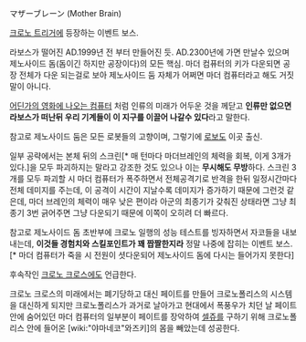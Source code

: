 マザーブレーン (Mother Brain)

[[크로노 트리거]]에 등장하는 이벤트 보스.

라보스가 떨어진 AD.1999년 전 부터 만들어진 듯. AD.2300년에 가면 만날수 있으며 제노사이드 돔(돔이긴 하지만 공장이다)의 모든 핵심. 마더 컴퓨터의 키가 다운되면 공장 전체가 다운 되는걸로 보아 제노사이드 둠 자체가 어쩌면 마더 컴퓨터라고 해도 거짓말이 아니다. 

[[스카이넷|어딘가의 영화에 나오는 컴퓨터]] 처럼 인류의 미래가 어두운 것을 께닫고 '''인류만 없으면 라보스가 떠난뒤 우리 기계들이 이 지구를 이끌어 나갈수 있다'''라고 말한다. 

참고로 제노사이드 둠은 모든 로봇들의 고향이며, 그렇기에 [[로보]]도 이곳 출신.

일부 공략에서는 본체 뒤의 스크린[* 매 턴마다 마더브레인의 체력을 회복, 이게 3개가 있다.]을 모두 파괴하지는 말라고 강조한 것도 있으나 이는 '''무시해도 무방'''하다. 스크린 3개를 모두 파괴할 시 마더 컴퓨터가 폭주하면서 전체공격기로 반격을 한뒤 일정시간마다 전체 데미지를 주는데, 이 공격이 시간이 지날수록 데미지가 증가하기 때문에 그런것 같은데, 마더 브레인의 체력이 매우 낮은 편이라 아군의 최종기가 갖춰진 상태라면 그냥 최종기 3번 긁어주면 그냥 다운되기 때문에 이쪽이 오히려 더 빠르다.

참고로 제노사이드 돔 초반부에 크로노 일행의 성능 테스트를 빙자하면서 자코들을 내보내는데, '''이것들 경험치와 스킬포인트가 꽤 짭짤한지라''' 정말 나중에 잡히는 이벤트 보스.[* 마더 컴퓨터가 죽을 시 전원이 셧다운되어 제노사이드 돔에 다시는 들어가지 못한다]

후속작인 [[크로노 크로스]]에도 언급한다.

크로노 크로스의 미래에서는 폐기당하고 대신 페이트를 만들어 크로노폴리스의 시스템을 대신하게 되지만 크로노폴리스가 과거로 날아가고 현대에서 폭풍우가 치던 날 페이트 안에 숨어있던 마더 컴퓨터의 일부분이 페이트를 장악하여 [[셀쥬]]를 구하기 위해 크로노폴리스 안에 들어온 [wiki:"야마네코"와즈키]의 몸을 빼았는데 성공한다.
